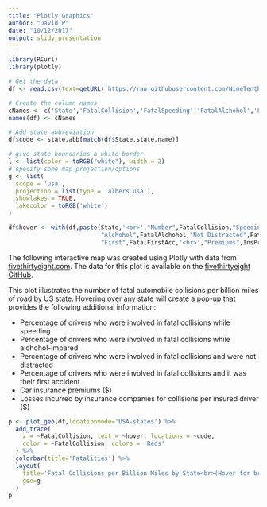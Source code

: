 ```yaml
---
title: "Plotly Graphics"
author: "David P"
date: "10/12/2017"
output: slidy_presentation
---
```


```r
library(RCurl)
library(plotly)
```


```r
# Get the data
df <- read.csv(text=getURL('https://raw.githubusercontent.com/NineTenths/data/master/bad-drivers/bad-drivers.csv'))

# Create the column names
cNames <- c('State','FatalCollision','FatalSpeeding','FatalAlchohol','FatalDistracted','FatalFirstAcc','InsPrem','InsLosses')
names(df) <- cNames

# Add state abbreviation
df$code <- state.abb[match(df$State,state.name)]
```

```r
# give state boundaries a white border
l <- list(color = toRGB("white"), width = 2)
# specify some map projection/options
g <- list(
  scope = 'usa',
  projection = list(type = 'albers usa'),
  showlakes = TRUE,
  lakecolor = toRGB('white')
)

df$hover <- with(df,paste(State,'<br>',"Number",FatalCollision,"Speeding",FatalSpeeding,'<br>',
                          "Alchohol",FatalAlchohol,"Not Distracted",FatalDistracted,'<br>',
                          "First",FatalFirstAcc,'<br>',"Premiums",InsPrem,"Losses",InsLosses))
```

The following interactive map was created using Plotly with data from [fivethirtyeight.com](http://fivethirtyeight.com/). The data for this plot is available on the [fivethirtyeight GitHub](https://github.com/fivethirtyeight/data). 

This plot illustrates the number of fatal automobile collisions per billion miles of road by US state. Hovering over any state will create a pop-up that provides the following additional information:

* Percentage of drivers who were involved in fatal collisions while speeding
* Percentage of drivers who were involved in fatal collisions while alchohol-impared
* Percentage of drivers who were involved in fatal collisions and were not distracted
* Percentage of drivers who were involved in fatal collisions and it was their first accident
* Car insurance premiums ($)
* Losses incurred by insurance companies for collisions per insured driver ($)

```r
p <- plot_geo(df,locationmode='USA-states') %>%
  add_trace(
    z = ~FatalCollision, text = ~hover, locations = ~code,
    color = ~FatalCollision, colors = 'Reds'
  ) %>%
  colorbar(title='Fatalities') %>%
  layout(
    title='Fatal Collisions per Billion Miles by State<br>(Hover for breakdown)',
    geo=g
  )
p
```

